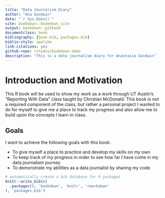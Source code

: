 ```yaml
--- 
title: "Data Journalism Diary"
author: "Ana Goodwin"
date: "`r Sys.Date()`"
site: bookdown::bookdown_site
output: bookdown::gitbook
documentclass: book
bibliography: [book.bib, packages.bib]
biblio-style: apalike
link-citations: yes
github-repo: rstudio/bookdown-demo
description: "This is a data journalism diary for Anastasia Goodwin"
---
```


# Introduction and Motivation {-}

This R book will be used to show my work as a work through UT Austin's "Reporting With Data" class taught by Christian McDonald. This book is *not* a required component of the class, but rather a personal project I wanted to do for myself to give me a place to track my progress and also allow me to build upon the concepts I learn in class.

## Goals {-}

I want to achieve the following goals with this book:

- To give myself a place to practice and develop my skills on my own
- To keep track of my progress in order to see how far I have come in my data journalism journey
- To demonstrate my abilities as a data journalist by sharing my code 

```r
# automatically create a bib database for R packages
knitr::write_bib(c(
  .packages(), 'bookdown', 'knitr', 'rmarkdown'
), 'packages.bib')
```
